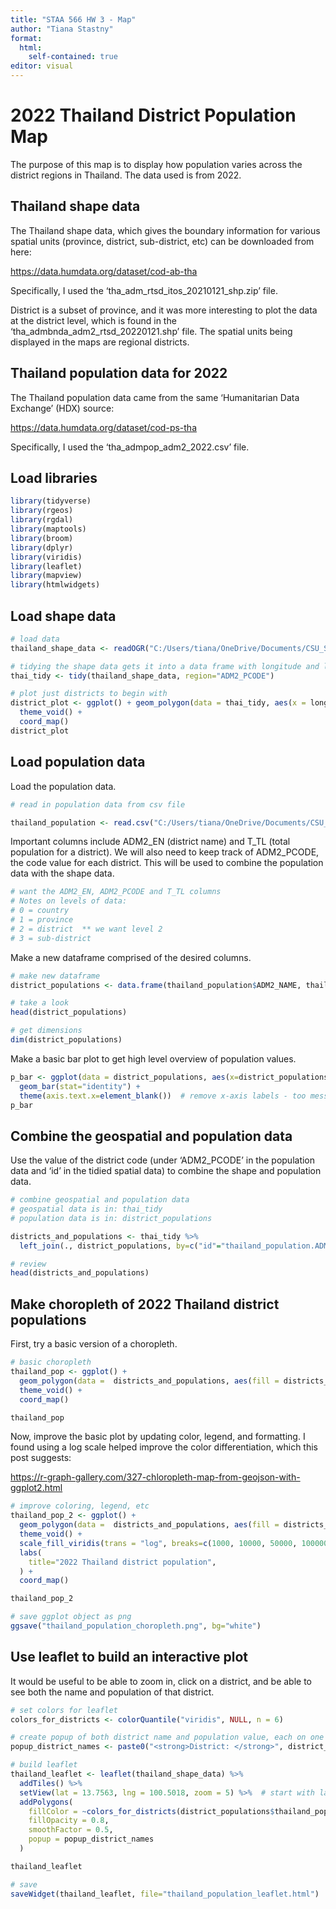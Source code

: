 ```yaml
---
title: "STAA 566 HW 3 - Map"
author: "Tiana Stastny"
format: 
  html:
    self-contained: true
editor: visual
---
```


# 2022 Thailand District Population Map

The purpose of this map is to display how population varies across the district regions in Thailand. The data used is from 2022.

## Thailand shape data

The Thailand shape data, which gives the boundary information for various spatial units (province, district, sub-district, etc) can be downloaded from here:

<https://data.humdata.org/dataset/cod-ab-tha>

Specifically, I used the 'tha_adm_rtsd_itos_20210121_shp.zip' file.

District is a subset of province, and it was more interesting to plot the data at the district level, which is found in the 'tha_admbnda_adm2_rtsd_20220121.shp' file. The spatial units being displayed in the maps are regional districts.

## Thailand population data for 2022

The Thailand population data came from the same 'Humanitarian Data Exchange' (HDX) source:

<https://data.humdata.org/dataset/cod-ps-tha>

Specifically, I used the 'tha_admpop_adm2_2022.csv' file.

## Load libraries

```r
library(tidyverse)
library(rgeos)
library(rgdal)
library(maptools)
library(broom)
library(dplyr)
library(viridis)
library(leaflet)
library(mapview)
library(htmlwidgets)
```

## Load shape data

```r
# load data
thailand_shape_data <- readOGR("C:/Users/tiana/OneDrive/Documents/CSU_STAA_566_Data_Viz/maps-TStas/tha_adm_rtsd_itos_20210121_shp/tha_admbnda_adm2_rtsd_20220121.shp") 

# tidying the shape data gets it into a data frame with longitude and latitude
thai_tidy <- tidy(thailand_shape_data, region="ADM2_PCODE")

# plot just districts to begin with
district_plot <- ggplot() + geom_polygon(data = thai_tidy, aes(x = long, y = lat, group = group), fill="white", color="grey")+
  theme_void() +
  coord_map()
district_plot
```

## Load population data

Load the population data.

```r
# read in population data from csv file

thailand_population <- read.csv("C:/Users/tiana/OneDrive/Documents/CSU_STAA_566_Data_Viz/maps-TStas/tha_admpop_adm2_2022.csv")
```

Important columns include ADM2_EN (district name) and T_TL (total population for a district). We will also need to keep track of ADM2_PCODE, the code value for each district. This will be used to combine the population data with the shape data.

```r
# want the ADM2_EN, ADM2_PCODE and T_TL columns
# Notes on levels of data:
# 0 = country
# 1 = province
# 2 = district  ** we want level 2
# 3 = sub-district
```

Make a new dataframe comprised of the desired columns.

```r
# make new dataframe
district_populations <- data.frame(thailand_population$ADM2_NAME, thailand_population$ADM2_PCODE, thailand_population$T_TL)

# take a look
head(district_populations)

# get dimensions
dim(district_populations)
```

Make a basic bar plot to get high level overview of population values.

```r
p_bar <- ggplot(data = district_populations, aes(x=district_populations$thailand_population.ADM2_NAME, y=district_populations$thailand_population.T_TL)) + 
  geom_bar(stat="identity") + 
  theme(axis.text.x=element_blank())  # remove x-axis labels - too messy for now
p_bar
```

## Combine the geospatial and population data

Use the value of the district code (under 'ADM2_PCODE' in the population data and 'id' in the tidied spatial data) to combine the shape and population data.

```r
# combine geospatial and population data
# geospatial data is in: thai_tidy
# population data is in: district_populations

districts_and_populations <- thai_tidy %>% 
  left_join(., district_populations, by=c("id"="thailand_population.ADM2_PCODE"))

# review
head(districts_and_populations)
```

## Make choropleth of 2022 Thailand district populations

First, try a basic version of a choropleth.

```r
# basic choropleth 
thailand_pop <- ggplot() +
  geom_polygon(data =  districts_and_populations, aes(fill = districts_and_populations$thailand_population.T_TL, x = long, y = lat, group = group)) +
  theme_void() +
  coord_map()

thailand_pop
```

Now, improve the basic plot by updating color, legend, and formatting. I found using a log scale helped improve the color differentiation, which this post suggests:

<https://r-graph-gallery.com/327-chloropleth-map-from-geojson-with-ggplot2.html>

```r
# improve coloring, legend, etc
thailand_pop_2 <- ggplot() + 
  geom_polygon(data =  districts_and_populations, aes(fill = districts_and_populations$thailand_population.T_TL, x = long, y = lat, group = group)) +
  theme_void() +
  scale_fill_viridis(trans = "log", breaks=c(1000, 10000, 50000, 100000, 500000, 1000000), name="District population", guide = guide_legend(keyheight = unit(3, units="mm"), keywidth=unit(12, units="mm"), label.position = "bottom", title.position = 'top', nrow=1))+
  labs(
    title="2022 Thailand district population",
  ) + 
  coord_map()

thailand_pop_2

# save ggplot object as png
ggsave("thailand_population_choropleth.png", bg="white")
```

## Use leaflet to build an interactive plot

It would be useful to be able to zoom in, click on a district, and be able to see both the name and population of that district.

```r
# set colors for leaflet
colors_for_districts <- colorQuantile("viridis", NULL, n = 6)

# create popup of both district name and population value, each on one line
popup_district_names <- paste0("<strong>District: </strong>", district_populations$thailand_population.ADM2_NAME, "<br/>", "<strong>Population: </strong>", district_populations$thailand_population.T_TL)

# build leaflet
thailand_leaflet <- leaflet(thailand_shape_data) %>%
  addTiles() %>%
  setView(lat = 13.7563, lng = 100.5018, zoom = 5) %>%  # start with lat, lng of Bangkok
  addPolygons(
    fillColor = ~colors_for_districts(district_populations$thailand_population.T_TL),
    fillOpacity = 0.8,
    smoothFactor = 0.5,
    popup = popup_district_names
  )

thailand_leaflet

# save
saveWidget(thailand_leaflet, file="thailand_population_leaflet.html")
```
